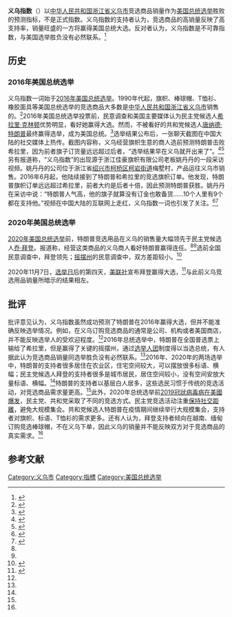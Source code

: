 {{not|义乌·中国小商品指数}}
{{noteTA
|G1=PresidentsUS
|G2=IT
}}
'''义乌指数'''（{{lang-en|Yiwu Index}}{{r|NYTimes}}）以[[中华人民共和国|中华人民共和国]][[浙江省|浙江省]][[义乌市|义乌市]]竞选商品销量作为[[美国总统选举|美国总统选举]]胜败的预测指标，不是正式指数。义乌指数的支持者认为，竞选商品的高销量反映了高支持率，销量旺盛的一方将赢得美国总统大选。反对者认为，义乌指数是不可靠指数，与美国选举胜负没有必然联系。<ref name="cn.nytimes">{{Cite news |url=https://cn.nytimes.com/china/20201028/trump-china-election/ |title=美国大选谁将是赢家？“义乌指数”再次指向特朗普 |date=2020-10-28 |work=纽约时报 |accessdate=2020-10-28 |archive-date=2020-10-29 |archive-url=https://web.archive.org/web/20201029061828/https://cn.nytimes.com/china/20201028/trump-china-election/ |dead-url=no }}</ref>

== 历史 ==

=== 2016年美国总统选举 ===
义乌指数一词始于[[2016年美国总统选举|2016年美国总统选举]]。1990年代起，旗帜、棒球帽、T恤衫、橡胶面具等美国总统选举的竞选商品大多数是[[中华人民共和国|中华人民共和国]][[浙江省|浙江省]][[义乌市|义乌市]]销售的。<ref name="rfi">{{Cite news |url=https://www.rfi.fr/cn/%25E6%2594%25BF%25E6%25B2%25BB/20200901-%25E7%2596%25AF%25E4%25BC%25A0%25E4%25B9%2589%25E4%25B9%258C%25E8%25AE%25A2%25E8%25B4%25A7%25E5%2591%2588%25E6%258C%2587%25E6%2595%25B0-%25E6%259C%2589%25E8%25B5%258C%25E7%2589%25B9%25E6%259C%2597%25E6%2599%25AE%25E6%2588%2596%25E8%25B5%25A2 |title=疯传义乌订货呈指数 有赌特朗普或赢 |date=2020-09-01 |newspaper=RFI - 法国国际广播电台 |accessdate=2020-10-28 |archive-date=2020-09-02 |archive-url=https://web.archive.org/web/20200902164342/https://www.rfi.fr/cn/%E6%94%BF%E6%B2%BB/20200901-%E7%96%AF%E4%BC%A0%E4%B9%89%E4%B9%8C%E8%AE%A2%E8%B4%A7%E5%91%88%E6%8C%87%E6%95%B0-%E6%9C%89%E8%B5%8C%E7%89%B9%E6%9C%97%E6%99%AE%E6%88%96%E8%B5%A2 |dead-url=no }}</ref>2016年美国总统选举投票前，民意调查和美国主要媒体认为民主党候选人[[希拉里·克林顿|希拉里·克林顿]]优势明显，看好她赢得大选。然而，不被看好的共和党候选人[[唐纳德·特朗普|唐纳德·特朗普]]最终赢得选举，成为美国总统。<ref name="bjnews-16">{{Cite news |url=http://www.bjnews.com.cn/feature/2016/11/10/422821.html |title=美国大选“逆袭”特朗普胜希拉里 |date=2016-11-10 |work=新京报 |accessdate=2020-10-28 |archive-date=2020-11-02 |archive-url=https://web.archive.org/web/20201102024932/http://www.bjnews.com.cn/feature/2016/11/10/422821.html }}</ref>选举结果公布后，一张聊天截图在中国大陆的社交媒体上热传。截图内容称，义乌经营旗帜生意的商人选前预测特朗普击败希拉里，因为前者旗子订货量远远超过后者，“选举结果早在义乌就开出来了”。<ref name="bjnews-19">{{Cite news |url=http://www.bjnews.com.cn/opinion/2019/12/16/662583.html |title=特朗普应援品订单多，“义乌指数”是美国大选晴雨表？ |date=2019-12-16 |work=新京报 |accessdate=2020-10-28 |archive-date=2020-02-02 |archive-url=https://web.archive.org/web/20200202005940/http://www.bjnews.com.cn/opinion/2019/12/16/662583.html |dead-url=no }}</ref><ref>{{Cite news |url=https://www.shobserver.com/news/detail?id=35918 |title=义乌做旗子的预测了特朗普获胜？这还真的靠谱 |date=2016-11-09 |work=上观新闻 |accessdate=2020-10-28 |archive-date=2020-10-29 |archive-url=https://web.archive.org/web/20201029064329/https://www.shobserver.com/news/detail?id=35918 }}</ref>另有报道称，“义乌指数”的出现源于浙江佳豪旗帜有限公司老板姚丹丹的一段采访视频。姚丹丹的公司位于浙江省[[绍兴市|绍兴市]][[柯桥区|柯桥区]][[柯岩街道|柯岩街道]]梅墅村，产品运往义乌市销售。2016年6月起，他陆续接到了特朗普和希拉里的竞选旗帜订单。他发现，特朗普旗帜订单远远超过希拉里，前者大约是后者十倍，因此预测特朗普获胜。姚丹丹在采访中说：“特朗普人气高，他的旗子就算没有订金也敢备货……10个人里有9个都在支持他。”视频在中国大陆的互联网上走红，义乌指数一词也引发了关注。<ref name="shaoxing">{{Cite news |url=https://zj.zjol.com.cn/news/494901.html |title=扑朔迷离的美国总统大选，柯桥一家小企业预测到了结果——飙升的旗帜订单显示：特朗普胜 |date=2016-11-28 |work=绍兴日报 |via=浙江在线 |accessdate=2020-10-28 |archive-date=2020-11-04 |archive-url=https://web.archive.org/web/20201104182247/https://zj.zjol.com.cn/news/494901.html }}</ref><ref>{{Cite news |url=http://www.xinhuanet.com/politics/2016-11/21/c_1119950331.htm |title=义乌成瞭望全球的窗口 每年上千亿“中国制造” |date=2016-11-21 |via=新华网 |accessdate=2020-10-28 |work=北京青年报 |archive-date=2020-10-29 |archive-url=https://web.archive.org/web/20201029064330/http://www.xinhuanet.com/politics/2016-11/21/c_1119950331.htm |dead-url=no }}</ref>

=== 2020年美国总统选举 ===
[[2020年美国总统选举|2020年美国总统选举]]前，特朗普竞选用品在义乌的销售量大幅领先于民主党候选人[[乔·拜登|乔·拜登]]。报道称，经营这类商品的义乌商人看好特朗普赢得连任。<ref name="rfi" /><ref name="cn.nytimes" />选前全国民意调查中，拜登领先；[[摇摆州|摇摆州]]的民意调查中，双方差距较小。<ref>{{Cite news |url=https://www.zaobao.com.sg/special/report/supplement/us-election-2020/news/story20201028-1096307 |title=特朗普“赶三场” 拜登“小会面” “摇摆州”宾州选情激烈 |date=2020-10-28 |work=联合早报 |accessdate=2020-10-28 |archive-date=2020-11-05 |archive-url=https://web.archive.org/web/20201105015241/https://www.zaobao.com.sg/special/report/supplement/us-election-2020/news/story20201028-1096307 }}</ref>

2020年11月7日，[[选举日_(美国)|选举日]]后的第四天，[[美联社|美联社]]宣布拜登赢得大选，<ref>{{cite web |last1=Detrow |first1=Scott |last2=Khalid |first2=Asma |title=Biden Wins Presidency, According To AP, Edging Trump In Turbulent Race |url=https://www.npr.org/2020/11/07/928803493/biden-wins-presidency-according-to-ap-edging-trump-in-turbulent-race |website=NPR.org |publisher=[[全国公共广播电台|全国公共广播电台]] |accessdate=2020-11-09 |language=en |date=2020-11-07 |archive-date=2021-01-14 |archive-url=https://web.archive.org/web/20210114193400/https://www.npr.org/2020/11/07/928803493/biden-wins-presidency-according-to-ap-edging-trump-in-turbulent-race |dead-url=no }}</ref>与此前义乌竞选用品销量所暗示的结果相左。

== 批评 ==
批评意见认为，义乌指数虽然成功预测了特朗普在2016年赢得大选，但并不能准确反映选举情况。例如，在义乌订购竞选商品的通常是公司、机构或者美国商店，并不能反映选举人的受欢迎程度。<ref name="cn.nytimes" />2016年总统选举中，特朗普在全国普选票上输给了希拉里，但是赢得了关键的摇摆州，通过[[选举人团|选举人团]]制度得以当选总统，有人据此认为竞选商品销量同选举胜负没有必然联系。<ref name="rfi" />2016年、2020年的两场选举中，特朗普的支持者很多居住在农业区，住宅空间较大，可以摆放很多标语、横幅；民主党候选人拜登的支持者很多是城市居民，居住空间较小，没有空间安放大量标语、横幅。<ref name="cn.nytimes" />特朗普的支持者以基层白人居多，这些选民习惯于传统的竞选活动，对竞选商品需求量更高。<ref name="rfi" />此外，2020年总统选举前[[2019冠狀病毒病美國疫情|2019冠狀病毒病在美國爆发]]，民主党、共和党采取了不同的竞选方式。民主党竞选活动注重[[保持社交距離|保持社交距離]]，避免大规模集会。共和党候选人特朗普在疫情期间继续举行大规模集会，支持者对旗帜、标语、T恤衫的需求更多。还有人认为，拜登支持者倾向在越南、缅甸订购竞选棒球帽，不在义乌下单，因此义乌的销量并不能反映双方对于竞选商品的真实需求。<ref name="cn.nytimes" />

==参考文献==
{{reflist|30em|refs=
<ref name=NYTimes>{{Cite web|url=https://www.nytimes.com/2020/10/28/business/trump-china-election.html|title=Forget the Polls: This Chinese Indicator Is Flashing ‘Trump’|author=Keith Bradsher|date=2020-10-28|publisher=[[纽约时报|纽约时报]]|language=en|accessdate=2020-10-29|archive-date=2020-10-29|archive-url=https://web.archive.org/web/20201029042406/https://www.nytimes.com/2020/10/28/business/trump-china-election.html|dead-url=no}}</ref>
}}

[[Category:义乌市|Category:义乌市]]
[[Category:指標|Category:指標]]
[[Category:美国总统选举|Category:美国总统选举]]